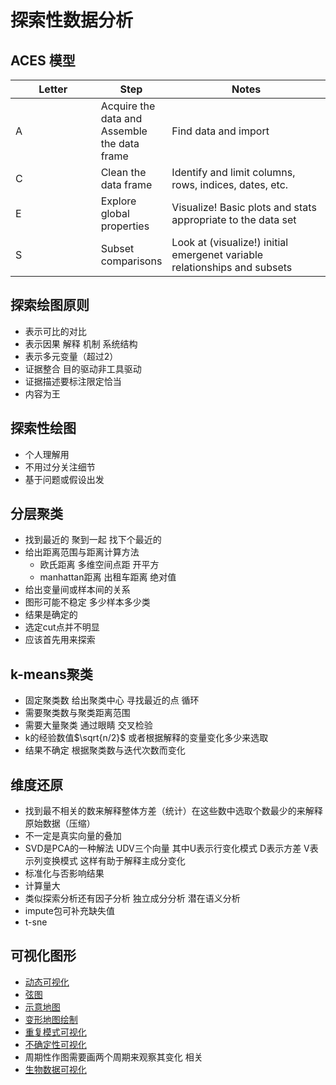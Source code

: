 # 探索性数据分析 {#exp}

## ACES 模型

Letter | Step | Notes
------ | ---- | -----------
A | Acquire the data and Assemble the data frame | Find data and import
C | Clean the data frame | Identify and limit columns, rows, indices, dates, etc.
E | Explore global properties | Visualize!  Basic plots and stats appropriate to the data set
S | Subset comparisons | Look at (visualize!) initial emergenet variable relationships and subsets


## 探索绘图原则

- 表示可比的对比
- 表示因果 解释 机制 系统结构
- 表示多元变量（超过2）
- 证据整合 目的驱动非工具驱动
- 证据描述要标注限定恰当
- 内容为王

## 探索性绘图

- 个人理解用
- 不用过分关注细节
- 基于问题或假设出发

## 分层聚类

- 找到最近的 聚到一起 找下个最近的
- 给出距离范围与距离计算方法
  - 欧氏距离 多维空间点距 开平方
  - manhattan距离 出租车距离 绝对值
- 给出变量间或样本间的关系
- 图形可能不稳定 多少样本多少类
- 结果是确定的
- 选定cut点并不明显
- 应该首先用来探索

## k-means聚类

- 固定聚类数 给出聚类中心 寻找最近的点 循环
- 需要聚类数与聚类距离范围
- 需要大量聚类 通过眼睛 交叉检验
- k的经验数值$\sqrt{n/2}$  或者根据解释的变量变化多少来选取 
- 结果不确定 根据聚类数与迭代次数而变化

## 维度还原

- 找到最不相关的数来解释整体方差（统计）在这些数中选取个数最少的来解释原始数据（压缩）
- 不一定是真实向量的叠加
- SVD是PCA的一种解法 UDV三个向量 其中U表示行变化模式 D表示方差 V表示列变换模式 这样有助于解释主成分变化
- 标准化与否影响结果
- 计算量大
- 类似探索分析还有因子分析 独立成分分析 潜在语义分析
- impute包可补充缺失值
- t-sne

## 可视化图形

- [动态可视化](https://github.com/thomasp85/tweenr)
- [弦图](https://github.com/jokergoo/circlize)
- [示意地图](https://github.com/hafen/geofacet)
- [变形地图绘制](https://github.com/sjewo/cartogram)
- [重复模式可视化](https://flowingdata.com/2018/07/09/how-to-visualize-recurring-patterns/)
- [不确定性可视化](https://flowingdata.com/2018/01/08/visualizing-the-uncertainty-in-data/)
- 周期性作图需要画两个周期来观察其变化 相关
- [生物数据可视化](https://www.nature.com/articles/nbt.1567) 
